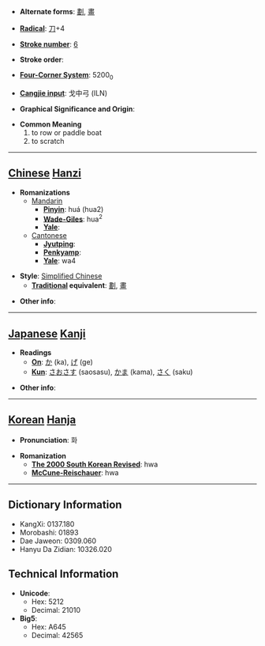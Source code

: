 * '''Alternate forms''': [[劃]], [[畫]]

* '''[[Wiktionary:Chinese radical index| Radical]]''': [[Wiktionary:Chinese radical index 刀|刀]]+4

* '''[[Wiktionary:Chinese total strokes index|Stroke number]]''': [[Wiktionary:Chinese total strokes index 6|6]]

* '''Stroke order''': 

* '''[[Wiktionary:Chinese four corner index|Four-Corner System]]''': 5200<sub>0</sub>

* '''[[Wiktionary:Chinese Cangjie index|Cangjie input]]''': 戈中弓 (ILN)

* '''Graphical Significance and Origin''': 

* '''Common Meaning'''
*#to row or paddle boat
*# to scratch


----

== [[Chinese]] [[Hanzi]] ==

* '''Romanizations'''
** [[Mandarin]]
*** '''[[Pinyin]]''': huá (hua2)
*** '''[[Wade-Giles]]''': hua<sup>2</sup>
*** '''[[Yale]]''': 
**[[Cantonese]]
***'''[[Jyutping]]''':
***'''[[Penkyamp]]''': 
***'''[[Yale]]''': wa4

* '''Style''': [[Simplified Chinese]] 
** '''[[Traditional Chinese|Traditional]] equivalent''': [[劃]], [[畫]]

* '''Other info''': 

----

== [[Japanese]] [[Kanji]] ==

* '''Readings'''
** '''[[On]]''': [[か]] (ka), [[げ]] (ge)
** '''[[Kun]]''': [[さおさす]] (saosasu), [[かま]] (kama), [[さく]] (saku)

* '''Other info''':  

----

== [[Korean]] [[Hanja]] ==

* '''Pronunciation''': 화

* '''Romanization'''
** '''[[The 2000 South Korean Revised Romanization|The 2000 South Korean Revised]]''': hwa
** '''[[McCune-Reischauer]]''': hwa

----

== Dictionary Information ==

* KangXi: 0137.180
* Morobashi: 01893
* Dae Jaweon: 0309.060
* Hanyu Da Zidian: 10326.020

== Technical Information ==

* '''Unicode''':
** Hex: 5212
** Decimal: 21010
* '''Big5''':
** Hex: A645
** Decimal: 42565